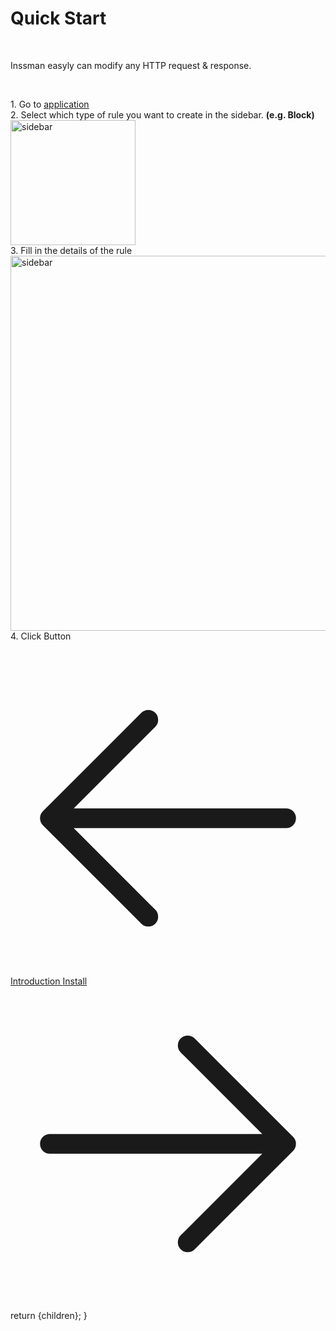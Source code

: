 
<Head>
  <title>Quick Start</title>
  <meta name="description" content="Browser extension to intercept HTTP(S) Request, Modify Headers, Log headers, Change Response,
  Block Request, Redirect, Custom HTML/CSS/JS/JSON" />
</Head>

<h1 className="text-4xl border-b border-neutral-200/20 pb-2 text-neutral-300">Quick Start</h1>

<br/>

Inssman easyly can modify any HTTP request & response.

<br/>

1\. Go to <ins className="text-sky-500 hover:text-sky-400">[application](/app)</ins>
<br/>
2\. Select which type of rule you want to create in the sidebar. **(e.g. Block)**
<br/>
<Image width="200" height="200" alt="sidebar" src="/assets/images/rules-sidebar.png" />
<br />
3\. Fill in the details of the rule
<br />
<Image width="600" height="600" alt="sidebar" src="/assets/images/redirect-to-google.png" />
<br />
4\. Click <TextBG text="Create" /> Button
<br />
<br />

<div className="flex justify-between mt-20 mb-10">
  <a
    className="flex items-center w-fit h-10 p-px px-3 py-2 space-x-2 text-sm transition duration-200 cursor-pointer text-slate-100 bg-sky-600 hover:bg-sky-400 font-semiboldtext-center ustify-center group hover:shadow-2xl shadow-zinc-900 rounded-2xl"
    href="/docs/introduction"
  >
    <svg xmlns="http://www.w3.org/2000/svg" fill="none" viewBox="0 0 24 24" stroke-width="1.5" stroke="currentColor" className="w-6 h-6">
      <path stroke-linecap="round" stroke-linejoin="round" d="M10.5 19.5L3 12m0 0l7.5-7.5M3 12h18" />
    </svg>
    Introduction
  </a>
  <a
    className="flex items-center w-fit h-10 p-px px-3 py-2 space-x-2 text-sm no-underline transition duration-200 cursor-pointer text-slate-100 bg-sky-600 hover:bg-sky-400 font-semiboldtext-center ustify-center group hover:shadow-2xl shadow-zinc-900 rounded-2xl"
    href="/docs/install"
  >
    Install
    <svg xmlns="http://www.w3.org/2000/svg" fill="none" viewBox="0 0 24 24" stroke-width="1.5" stroke="currentColor" className="w-6 h-6">
      <path stroke-linecap="round" stroke-linejoin="round" d="M13.5 4.5L21 12m0 0l-7.5 7.5M21 12H3" />
    </svg>
  </a>
</div>

  return <MdxLayout>{children}</MdxLayout>;
}
